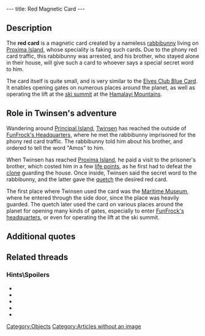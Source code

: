 ---
title: Red Magnetic Card
---

{{Quote|
Quote=Red Magnetic Card. It will allow you to open the doors with a red lock.|
Character=Official description}}

==Description==
The '''red card''' is a magnetic card created by a nameless [[rabbibunny]] living on [[Proxima Island]], whose speciality is faking such cards. Due to the phony red card traffic, this rabbibunny was arrested, and his brother, who stayed alone in their house, will give such a card to whoever says a special secret word to him.

The card itself is quite small, and is very similar to the [[Elves Club Blue Card]]. It enables opening gates on numerous places around the planet, as well as operating the lift at the [[ski summit]] at the [[Hamalayi Mountains]].

==Role in Twinsen's adventure==
Wandering around [[Principal Island]], [[Twinsen]] has reached the outside of [[FunFrock's Headquarters]], where he met the rabbibunny imprisoned for the phony red card traffic. The rabbibunny told him about his brother, and ordered to tell the word "Amos" to him.

When Twinsen has reached [[Proxima Island]], he paid a visit to the prisoner's brother, which costed him in a few [[life points]], as he first had to defeat the [[clone]] guarding the house. Once inside, Twinsen said the secret word to the rabbibunny, and the latter gave the [[quetch]] the desired red card.

The first place where Twinsen used the card was the [[Maritime Museum]], where he entered through the side door, since the place was heavily guarded. The quetch later used the card on various places around the planet for opening many kinds of gates, especially to enter [[FunFrock's headquarters]], or even for operating the lift at the ski summit.

==Additional quotes==
{{Quote|
Quote=Use your red card to use the skilift.|
Character=A rabbibunny}}
{{Quote|
Quote=I can't help you. Except perhaps... considering the risks you've taken, I guess I can trust you. I was arrested on this island, but earlier on I gave a fake red card to my brother who was living on Proxima island. He will give it to you if you say "Amos" to him (the location of the house is now indicated on your Holomap).|
Character=Imprisoned rabbibunny}}
{{Quote|
Quote=I just discovered a secret passage by using the ACTION command, incredible! Do you like my red card otherwise?|
Character=Imprisoned rabbibunny}}
{{Quote|
Quote=Ah, it's impossible to open it without a red card.|
Character=Twinsen}}
{{Quote|
Quote=My brother was arrested and the house is under surveillance: phony red card traffic. Wait a minute, how did you get in here? And who are you?|
Character=The froger}}
{{Quote|
Quote=No more fake red cards, too dangerous, I quit. From now on, I am only going to make fake Captain LeBorgne secret maps.|
Character=The froger}}

==Related threads==
===Hints\Spoilers===
* {{thread|id=11467|title=red card}}
* {{thread|id=10005|title=Red Card!}}
* {{thread|id=8523|title=LBA1: red card}}
* {{thread|id=7169|title=Red card in LBA1}}
* {{thread|id=4968|title=haha Red Card Problem this time...}}

[[Category:Objects]]
[[Category:Articles without an image]]